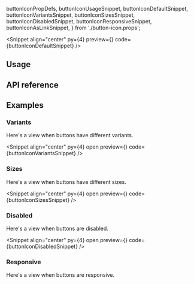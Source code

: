   buttonIconPropDefs,
  buttonIconUsageSnippet,
  buttonIconDefaultSnippet,
  buttonIconVariantsSnippet,
  buttonIconSizesSnippet,
  buttonIconDisabledSnippet,
  buttonIconResponsiveSnippet,
  buttonIconAsLinkSnippet,
} from './button-icon.props';

<PageTitle
  title="ButtonIcon"
  description="A button component with a single icon that can be used to trigger actions."
/>

<Snippet
  align="center"
  py={4}
  preview={<ButtonIconSnippet story="Variants" />}
  code={buttonIconDefaultSnippet}
/>

## Usage

<CodeBlock code={buttonIconUsageSnippet} />

## API reference

<PropsTable data={buttonIconPropDefs} />

## Examples

### Variants

Here's a view when buttons have different variants.

<Snippet
  align="center"
  py={4}
  open
  preview={<ButtonIconSnippet story="Variants" />}
  code={buttonIconVariantsSnippet}
/>

### Sizes

Here's a view when buttons have different sizes.

<Snippet
  align="center"
  py={4}
  open
  preview={<ButtonIconSnippet story="Sizes" />}
  code={buttonIconSizesSnippet}
/>

### Disabled

Here's a view when buttons are disabled.

<Snippet
  align="center"
  py={4}
  open
  preview={<ButtonIconSnippet story="Disabled" />}
  code={buttonIconDisabledSnippet}
/>

### Responsive

Here's a view when buttons are responsive.

<CodeBlock code={buttonIconResponsiveSnippet} />

<Theming component="ButtonIcon" />

<ChangelogComponent component="button-icon" />
